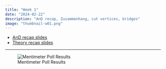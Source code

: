 ```yaml
---
title: "Week 1"
date: "2024-02-22"
description: "AnD recap, Zusammenhang, cut vertices, bridges"
image: "thumbnail-w01.png"
---
```


- [AnD recap slides](and-recap.pdf)
- [Theory recap slides](anp-w01.pdf)

---

![Mentimeter Poll Results](mentimeter-results.png)